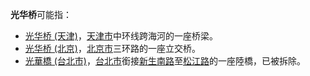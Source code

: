 '''光华桥'''可能指：
*[[光华桥_(天津)|光华桥 (天津)]]，[[天津市|天津市]]中环线跨海河的一座桥梁。
*[[光华桥_(北京)|光华桥 (北京)]]，[[北京市|北京市]]三环路的一座立交桥。
*[[光華橋_(台北市)|光華橋 (台北市)]]，[[台北市|台北市]]銜接[[新生南路|新生南路]]至[[松江路|松江路]]的一座陸橋，已被拆除。
{{Disambiguation|Cat=三字橋梁消歧義}}